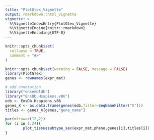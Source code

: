 ```yaml
---
title: "PlotGtex_Vignette"
output: rmarkdown::html_vignette
vignette: >
  %\VignetteIndexEntry{PlotGtex_Vignette}
  %\VignetteEngine{knitr::rmarkdown}
  %\VignetteEncoding{UTF-8}
---
```


```r
knitr::opts_chunk$set(
  collapse = TRUE,
  comment = "#>"
)
```

```r
knitr::opts_chunk$set(warning = FALSE, message = FALSE)
library(PlotGTex)
genes <- rownames(expr_mat)

# add annotation
library("ensembldb")
library("EnsDb.Hsapiens.v86")
edb <- EnsDb.Hsapiens.v86
genes_X <- as.data.frame(genes(edb,filter=SeqNameFilter("X")))
titles <- genes_X[genes,"gene_name"]

par(mfrow=c(12,2))
for (i in 1:24){
        plot_tissuesubtype_sex(expr_mat,pheno,genes[i],titles[i])
}
```
